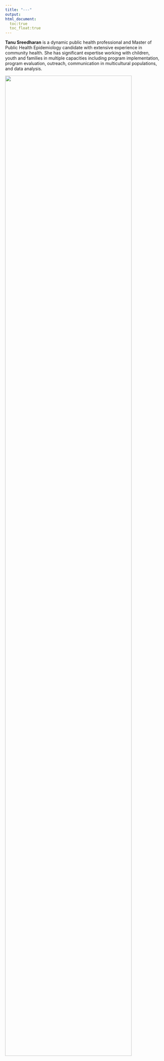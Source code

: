 ```yaml
---
title: "---"
output: 
html_document:
  toc:true
  toc_float:true
---
```


**Tanu Sreedharan** is a dynamic public health professional and Master of Public Health Epidemiology candidate with extensive experience in community health. She has significant expertise working with children, youth and families in multiple capacities including program implementation, program evaluation, outreach, communication in multicultural populations, and data analysis.

<img src="t-sreed.png" style="width:90%">
